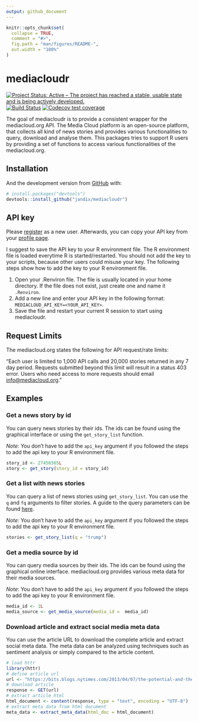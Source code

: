 ```yaml
---
output: github_document
---
```


<!-- README.md is generated from README.Rmd. Please edit that file -->

```r
knitr::opts_chunk$set(
  collapse = TRUE,
  comment = "#>",
  fig.path = "man/figures/README-",
  out.width = "100%"
)
```
# mediacloudr

<!-- badges: start -->
[![Project Status: Active – The project has reached a stable, usable state and is being actively developed.](https://www.repostatus.org/badges/latest/active.svg)](https://www.repostatus.org/#active)
[![Build Status](https://travis-ci.org/jandix/mediacloudr.svg?branch=master)](https://travis-ci.org/jandix/mediacloudr)
[![Codecov test coverage](https://codecov.io/gh/jandix/mediacloudr/branch/master/graph/badge.svg)](https://codecov.io/gh/jandix/mediacloudr?branch=master)
<!-- badges: end -->

The goal of mediacloudr is to provide a consistent wrapper for the 
mediacloud.org API. The Media Cloud platform is an open-source platform, 
that collects all kind of news stories and provides various functionalities to 
query, download and analyse them. This packages tries to support R users by
providing a set of functions to access various functionalities of the 
mediacloud.org.

## Installation

<!-- You can install the released version of mediacloudr from [CRAN](https://CRAN.R-project.org) with:

``` r
install.packages("mediacloudr")
```
-->

And the development version from [GitHub](https://github.com/) with:

``` r
# install.packages("devtools")
devtools::install_github("jandix/mediacloudr")
```

## API key

Please [register](https://topics.mediacloud.org/#/user/signup)  as a new user. 
Afterwards, you can copy your API key from your 
[profile page](https://topics.mediacloud.org/#/user/profile).

I suggest to save the API key to your R environment file. The R environment file
is loaded everytime R is started/restarted. You should not add the key to your
scripts, because other users could misuse your key. The following steps show
how to add the key to your R environment file.

1. Open your .Renviron file. The file is usually located in 
your home directory. If the file does not exist, just create one and name it
`.Renviron`.
2. Add a new line and enter your API key in the following format: 
`MEDIACLOUD_API_KEY=<YOUR_API_KEY>`.
3. Save the file and restart your current R session to start using mediacloudr.

## Request Limits

The mediacloud.org states the following for API request/rate limits:

"Each user is limited to 1,000 API calls and 20,000 stories returned in any 7 
day period. Requests submitted beyond this limit will result in a status 403 
error. Users who need access to more requests should email 
[info@mediacloud.org](mailto:info@mediacloud.org)."

## Examples

### Get a news story by id

You can query news stories by their ids. The ids can be found using the 
graphical interface or using the `get_story_list` function.

*Note*: You don't have to add the `api_key` argument if you followed the 
steps to add the api key to your R environment file.

```r
story_id <- 27456565L
story <- get_story(story_id = story_id)
```

### Get a list with news stories

You can query a list of news stories using `get_story_list`. You can use the 
`q` and `fq` arguments to filter stories. A guide to the query parameters can 
be found [here](https://mediacloud.org/support/query-guide/).

*Note*: You don't have to add the `api_key` argument if you followed the 
steps to add the api key to your R environment file.

```r
stories <- get_story_list(q = "trump")
```

### Get a media source by id

You can query media sources by their ids. The ids can be found using the 
graphical online interface. mediacloud.org provides various meta data for
their media sources.

*Note*: You don't have to add the `api_key` argument if you followed the 
steps to add the api key to your R environment file.

```r
media_id <- 1L
media_source <- get_media_source(media_id =  media_id)
```

### Download article and extract social media meta data

You can use the article URL to download the complete article and extract 
social meta data. The meta data can be analyzed using techniques such as 
sentiment analysis or simply compared to the article content.

```r
# load httr
library(httr)
# define article url
url <- "https://bits.blogs.nytimes.com/2013/04/07/the-potential-and-the-risks-of-data-science"
# download article
response <- GET(url)
# extract article html
html_document <- content(response, type = "text", encoding = "UTF-8")
# extract meta data from html document
meta_data <- extract_meta_data(html_doc = html_document)
```

